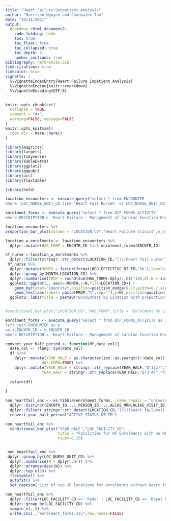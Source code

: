```yaml
---
title: "Heart Failure Outpatient Analysis"
author: "Harrison Nguyen and Charmaine Tam"
date: "10/11/2021"
output:  
  bookdown::html_document2:
    code_folding: hide
    toc: true
    toc_float: true
    toc_collapsed: true
    toc_depth: 3
    number_sections: true
bibliography: references.bib
link-citations: true
linkcolor: blue
vignette: >
  %\VignetteIndexEntry{Heart Failure Inpatient Analysis}
  %\VignetteEngine{knitr::rmarkdown}
  %\VignetteEncoding{UTF-8}
---
```


```r
knitr::opts_chunk$set(
  collapse = TRUE,
  comment = "#>",
  warning=FALSE, message=FALSE
)
knitr::opts_knit$set(
  root.dir = here::here()
)
```

```r

library(magrittr)
library(targets)
library(tidyverse)
library(kableExtra)
library(ggplot2)
library(ggpubr)
library(acs)
library(flextable)

library(hefd)

```


```r
location_encounters <- execute_query("select * from ENCOUNTER
where (LOC_NURSE_UNIT_CD like 'Heart Fail Nurse%' or LOC_NURSE_UNIT_CD like 'Heart Failure Rev%') and BEG_EFFECTIVE_DT_TM >= '2021-01-01'")

enrolment_forms <- execute_query("select * from DCP_FORMS_ACTIVITY
where DESCRIPTION = 'Heart Failure - Management of Cardiac Function Enrolment'")
```



```r
location_encounters %>%
proportion_bar_plot(column = "LOCATION_CD","Heart Failure Clinics",n_suffix = "encounters",vjust=0.25) + coord_flip()
```
```r

location_w_enrolments <- location_encounters %>%
  dplyr::mutate(HAS_FORM = ENCNTR_ID %in% enrolment_forms$ENCNTR_ID)
```

```r

hf_nurse <-location_w_enrolments %>%
  dplyr::filter(stringr::str_detect(LOCATION_CD,"(?i)heart fail nurse")) 
 hf_nurse %>%
  dplyr::mutate(MONTH = factor(format(BEG_EFFECTIVE_DT_TM,'%b'),levels=month.abb)) %>%
  dplyr::group_by(MONTH,LOCATION_CD) %>%
  dplyr::summarise(PROP = round(sum(HAS_FORM)/dplyr::n()*100,0),N = sum(HAS_FORM)) %>%
  ggplot2::ggplot(., aes(x=MONTH,y=N,fill=LOCATION_CD)) +
    geom_bar(stat="identity",position=position_dodge(0.7),width=0.7,alpha=0.5) +
    geom_text(aes(label= paste(PROP,"%",sep=""),y=N),position=position_dodge(0.7),vjust=0) +
  ggplot2::labs(title = paste0("Encounters by Location with proportion of Forms (N = ",nrow(hf_nurse)," encounters)"))


#conditional_bar_plot("LOCATION_CD","HAS_FORM",title = "Enrolment by Location","encounters",vjust=0.25) + coord_flip()
```

```r

enrolment_forms <- execute_query("select * from DCP_FORMS_ACTIVITY as x
left join ENCOUNTER as y
on x.ENCNTR_ID = y.ENCNTR_ID
where DESCRIPTION = 'Heart Failure - Management of Cardiac Function Enrolment'")
```
```r
convert_year_half_period <- function(df,date_col){
  date_col <- rlang::sym(date_col)
  df %<>% 
    dplyr::mutate(YEAR_HALF = as.character(zoo::as.yearqtr(!!date_col)),
                HAS_FORM=TRUE) %>%
    dplyr::mutate(YEAR_HALF = stringr::str_replace(YEAR_HALF,"Q(1|2)","P1"),
                YEAR_HALF = stringr::str_replace(YEAR_HALF,"Q(3|4)","P2"))
  
  return(df)
  
}

```
```r
non_heartfail_enc <- as.tibble(enrolment_forms, .name_repair = "universal") %>%
  dplyr::distinct(ENCNTR_ID...1,PERSON_ID...2,ALIAS_MRN,ALIAS_VISIT_ID,ACTIVE_STATUS_DT_TM,DCP_FORMS_ACTIVITY_ID,LOC_FACILITY_CD,LOCATION_CD,LOC_NURSE_UNIT_CD) %>%
  dplyr::filter(!stringr::str_detect(LOCATION_CD,"(?i)(heart failure)|(heart fail nurse)")) %>%
  convert_year_half_period("ACTIVE_STATUS_DT_TM")

non_heartfail_enc %>%
  conditional_bar_plot("YEAR_HALF","LOC_FACILITY_CD",
                       title = "Facilities for HF Enrolments with no HF clinic- related location",
                       vjust=0.25)


 non_heartfail_enc %>%
 dplyr::group_by(LOC_NURSE_UNIT_CD) %>%
  dplyr::summarise(N = dplyr::n()) %>%
  dplyr::arrange(desc(N)) %>%
  dplyr::top_n(20) %>%
  flextable() %>%
  autofit() %>%
  set_caption("List of top 20 locations for enrolments without Heart failure clinic location.")
```
```r
non_heartfail_enc %>% 
  dplyr::filter(LOC_FACILITY_CD == 'Ryde' | LOC_FACILITY_CD == 'Royal North Shore') %>%
  dplyr::group_by(LOC_FACILITY_CD) %>%
  sample_n(.,5) %>%
  write.csv(.,"enrolment_forms.csv",row.names=FALSE)
```
